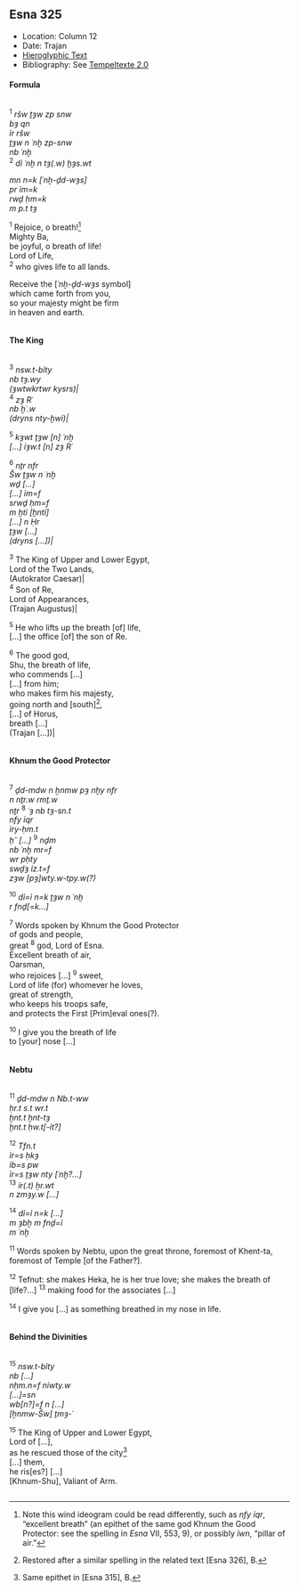 ## Esna 325 {-}  
  
<style>  
  
  .col2 {  
    columns: 2 320px;         /* number of columns and width in pixels*/  
    -webkit-columns: 2 320px; /* chrome, safari */  
    -moz-columns: 2 320px;    /* firefox */  
    -webkit-column-break-inside: avoid;  
    -page-break-inside: avoid;  
    -break-inside: avoid;  
  }  
  
</style>   
  
  
- Location: Column 12
- Date: Trajan 
- [Hieroglyphic Text](https://www.ifao.egnet.net/uploads/publications/enligne/Temples-Esna003.pdf#page299){target="_blank"}  
- Bibliography: See [Tempeltexte 2.0](http://www.tempeltexte.uni-tuebingen.de/portal/#/text-detail/1216){target="_blank"}

#### Formula {-} 

<div class="col2">

^1^ *ršw ṯȝw zp snw*  
*bȝ qn*  
*ỉr ršw*  
*ṯȝw n ʿnḫ zp-snw*  
*nb ʿnḫ*  
^2^ *dỉ ʿnḫ n tȝ(.w) ḫȝs.wt*  
   
*mn n=k [ʿnḫ-ḏd-wȝs]*  
*pr ỉm=k*  
*rwḏ ḥm=k*  
*m p.t tȝ*  
  
^1^ Rejoice, o breath![^fn-325-0]  
Mighty Ba,  
be joyful, 
o breath of life!  
Lord of Life,  
^2^ who gives life to all lands.  
   
Receive the [*ʿnḫ-ḏd-wȝs* symbol]  
which came forth from you,  
so your majesty might be firm  
in heaven and earth.  

</div>

[^fn-325-0]: Note this wind ideogram could be read differently, such as *nfy ỉqr*, "excellent breath" (an epithet of the same god Khnum the Good Protector: see the spelling in *Esna* VII, 553, 9),  or possibly *ỉwn*, "pillar of air." 

#### The King {-} 

<div class="col2"> 

^3^ *nsw.t-bỉty*  
*nb tȝ.wy*  
*(ȝwtwkrtwr kysrs)|*  
^4^ *zȝ Rʿ *  
*nb ḫʿ.w*  
*(dryns nty-ḫwỉ)|*  
   
^5^ *kȝwt ṯȝw [n] ʿnḫ*  
*[...] ỉȝw.t [n] zȝ Rʿ*  
  
^6^ *nṯr nfr*  
*Šw ṯȝw n ʿnḫ*  
*wḏ [...]*  
*[...] ỉm=f*  
*srwḏ ḥm=f *  
*m ḫtỉ [ḫntỉ]*  
*[...] n Ḥr*  
*ṯȝw [...]*  
*(dryns [...])|*  
  
^3^ The King of Upper and Lower Egypt,  
Lord of the Two Lands,  
(Autokrator Caesar)|  
^4^ Son of Re,  
Lord of Appearances,  
(Trajan Augustus)|  
  
^5^ He who lifts up the breath [of] life,  
[...] the office [of] the son of Re.  
   
^6^ The good god,  
Shu, the breath of life,  
who commends [...]  
[...] from him;  
who makes firm his majesty,  
going north and [south][^fn-325-1],  
[...] of Horus,  
breath [...]  
(Trajan [...])|  

</div>

[^fn-325-1]: Restored after a similar spelling in the related text [Esna 326], B.

#### Khnum the Good Protector {-}

<div class="col2">

^7^ *ḏd-mdw n ẖnmw pȝ nḫy nfr*  
*n nṯr.w rmṯ.w*  
*nṯr* ^8^ *ʿȝ nb tȝ-sn.t*  
*nfy ỉqr*  
*ỉry-ḥm.t*  
*ḥʿʿ [...]* ^9^ *nḏm*  
*nb ʿnḫ mr=f *  
*wr pḥty*  
*swḏȝ ỉz.t=f *  
*zȝw [pȝ]wty.w-tpy.w(?)*  
   
^10^ *dỉ=ỉ n=k ṯȝw n ʿnḫ*  
*r fnḏ[=k...]*  
   
^7^ Words spoken by Khnum the Good Protector  
of gods and people,  
great ^8^ god, Lord of Esna.  
Excellent breath of air,  
Oarsman,  
who rejoices [...] ^9^ sweet,  
Lord of life (for) whomever he loves,  
great of strength,  
who keeps his troops safe,  
and protects the First [Prim]eval ones(?).  
  
^10^ I give you the breath of life  
to [your] nose [...]

</div>

#### Nebtu {-}

<div class="col2"> 

^11^ *ḏd-mdw n Nb.t-ww*  
*ḥr.t s.t wr.t *  
*ḫnt.t ḫnt-tȝ*  
*ḫnt.t ḥw.t[-ỉt?]*  
  
^12^ *Tfn.t *  
*ỉr=s ḥkȝ *  
*ỉb=s pw*  
*ỉr=s ṯȝw nty [ʿnḫ?...]*  
^13^ *ỉr(.t) ẖr.wt*  
*n zmȝy.w [...]*  
   
^14^ *dỉ=ỉ n=k [...]*  
*m ȝbḫ m fnḏ=ỉ*  
*m ʿnḫ*  
  
^11^ Words spoken by Nebtu,
upon the great throne,
foremost of Khent-ta,
foremost of Temple [of the Father?].
  
^12^ Tefnut:
she makes Heka,
he is her true love;
she makes the breath of [life?...]
^13^ making food
for the associates [...]

^14^ I give you [...] 
as something breathed in my nose 
in life.

</div>

#### Behind the Divinities {-}

<div class="col2">  

^15^ *nsw.t-bỉty*  
*nb [...]*  
*nḥm.n=f nỉwty.w*  
*[...]=sn*  
*wb[n?]=f n [...]*  
*[ẖnmw-Šw] ṯmȝ-ʿ*  
   
^15^ The King of Upper and Lower Egypt,  
Lord of [...],  
as he rescued those of the city[^fn-325-2]  
[...] them,  
he ris[es?] [...]  
[Khnum-Shu], Valiant of Arm.  
 
</div>

[^fn-325-2]: Same epithet in [Esna 315], B.
